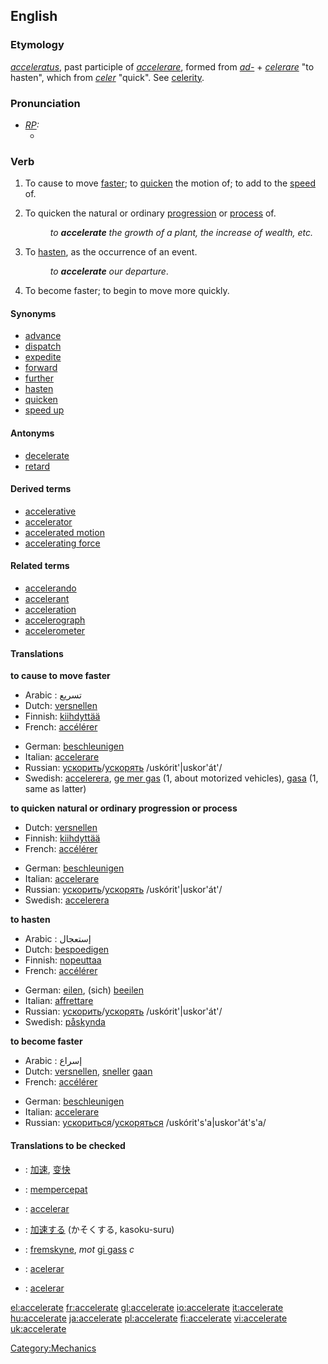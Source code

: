 ==English==

===Etymology===
{{L.}} ''[[acceleratus]]'', past participle of ''[[accelerare]]'', formed from ''[[ad-]]'' + ''[[celerare]]'' "to hasten", which from ''[[celer]]'' "quick". See [[celerity]].

===Pronunciation===
* ''[[RP]]:''
** {{IPA|/əkˈseləˌreɪt/}}

===Verb===
{{en-verb|accelerat|ing}}

# {{transitive}} To cause to move [[faster]]; to [[quicken]] the motion of; to add to the [[speed]] of.
# {{transitive}} To quicken the natural or ordinary [[progression]] or [[process]] of.
#: ''to '''accelerate''' the growth of a plant, the increase of wealth, etc.''
# {{transitive}} To [[hasten]], as the occurrence of an event.
#: ''to '''accelerate''' our departure''.
# {{intransitive}} To become faster; to begin to move more quickly.

====Synonyms====
* [[advance]]
* [[dispatch]]
* [[expedite]]
* [[forward]]
* [[further]]
* [[hasten]]
* [[quicken]]
* [[speed up]]

====Antonyms====
* [[decelerate]]
* [[retard]]

====Derived terms====
* [[accelerative]]
* [[accelerator]]
* [[accelerated motion]]
* [[accelerating force]]

====Related terms====
* [[accelerando]]
* [[accelerant]]
* [[acceleration]]
* [[accelerograph]]
* [[accelerometer]]

====Translations====
'''to cause to move faster'''
{{top}}
* Arabic : تسريع
* Dutch: [[versnellen]]
* Finnish: [[kiihdyttää]]
*French: [[accélérer]]
{{mid}}
* German: [[beschleunigen]]
* Italian: [[accelerare]]
*Russian: [[ускорить]]/[[ускорять]] /uskórit'|uskor'át'/ 
* Swedish: [[accelerera]], [[ge mer gas]] (1, about motorized vehicles), [[gasa]] (1, same as latter)
{{bottom}}

'''to quicken natural or ordinary progression or process'''
{{top}}
* Dutch: [[versnellen]]
* Finnish: [[kiihdyttää]]
*French: [[accélérer]]
{{mid}}
* German: [[beschleunigen]]
* Italian: [[accelerare]]
*Russian: [[ускорить]]/[[ускорять]] /uskórit'|uskor'át'/ 
* Swedish: [[accelerera]]
{{bottom}}

'''to hasten'''
{{top}}
* Arabic : إستعجال
* Dutch: [[bespoedigen]]
* Finnish: [[nopeuttaa]]
*French: [[accélérer]]
{{mid}}
* German: [[eilen]], (sich) [[beeilen]]
* Italian: [[affrettare]]
*Russian: [[ускорить]]/[[ускорять]] /uskórit'|uskor'át'/ 
* Swedish: [[påskynda]]
{{bottom}}

'''to become faster'''
{{top}}
* Arabic : إسراع
* Dutch: [[versnellen]], [[sneller]] [[gaan]]
*French: [[accélérer]]
{{mid}}
* German: [[beschleunigen]]
* Italian: [[accelerare]]
*Russian: [[ускориться]]/[[ускоряться]] /uskórit's'a|uskor'át's'a/ 
{{bottom}}

====Translations to be checked====
{{checktrans}}
*{{ttbc|Chinese}}: [[加速]], [[变快]]
*{{ttbc|Indonesian}}: [[cepat|mempercepat]]
*{{ttbc|Interlingua}}: [[accelerar]]
*{{ttbc|Japanese}}: [[加速]]する (かそくする, kasoku-suru)
*{{ttbc|Norwegian}}: [[fremskyne]], ''mot'' [[gi gass]] ''c''
*{{ttbc|Portuguese}}: [[acelerar]]
*{{ttbc|Spanish}}: [[acelerar]]

[[Category:Mechanics]]

[[el:accelerate]]
[[fr:accelerate]]
[[gl:accelerate]]
[[io:accelerate]]
[[it:accelerate]]
[[hu:accelerate]]
[[ja:accelerate]]
[[pl:accelerate]]
[[fi:accelerate]]
[[vi:accelerate]]
[[uk:accelerate]]